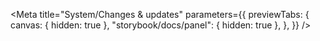 
<Meta
	title="System/Changes & updates"
	parameters={{
		previewTabs: {
			canvas: { hidden: true },
			"storybook/docs/panel": { hidden: true },
		},
	}}
/>
